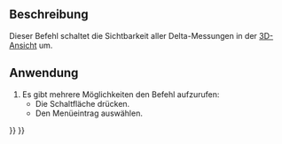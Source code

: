 <languages/>

{{Docnav/de
|
|
|[[Part_Workbench/de|Part]]
|IconL=
|IconR=
|IconC=Workbench_Part.svg
}}

{{VeryImportantMessage|Dieser Befehl ist veraltet und wird in {{VersionPlus/de|1.0}} nicht mehr zur Verfügung stehen.<br>Stattdessen kann [[Image:Std_Measure.svg|24px]] [[Std_Measure/de|Std Messen]] verwendet werden.}}

{{GuiCommand/de
|Name=Part Measure Toggle Delta
|Name/de=Part Messung DeltaUmschalten
|MenuLocation=Messen → Delta umschalten
|Workbenches=[[Part_Workbench/de|Part]]
|SeeAlso=[[Part_Measure_Toggle_All/de|Part Messung AlleUmschalten]], [[Part_Measure_Toggle_3D/de|Part Messung 3DUmschalten]]
}}

<span id="Description"></span>
==Beschreibung== 

Dieser Befehl schaltet die Sichtbarkeit aller Delta-Messungen in der [[3D View/de|3D-Ansicht]] um.

<span id="Usage"></span>
==Anwendung== 

# Es gibt mehrere Möglichkeiten den Befehl aufzurufen:
#* Die Schaltfläche {{Button|[[Image:Part_Measure_Toggle_Delta.svg|16px]] [[Part_Measure_Toggle_Delta/de|Delta umschalten]]}} drücken.
#* Den Menüeintrag {{MenuCommand|Messen → [[Image:Part_Measure_Toggle_Delta.svg|16px]] Delta umschalten}} auswählen.


{{Docnav/de
|
|
|[[Part_Workbench/de|Part]]
|IconL=
|IconR=
|IconC=Workbench_Part.svg
}}

{{Part Tools navi{{#translation:}}}}
{{Userdocnavi{{#translation:}}}}